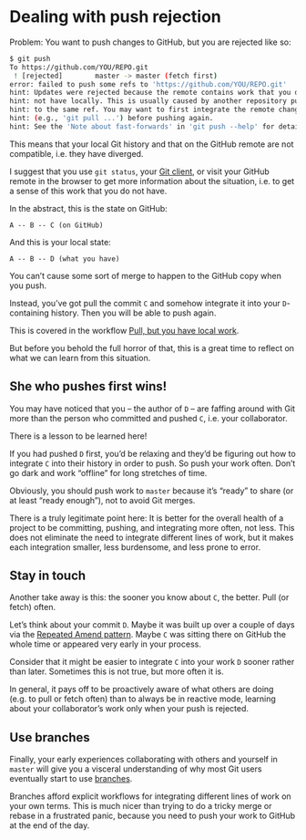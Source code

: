 # Dealing with push rejection {#push-rejected}

Problem: You want to push changes to GitHub, but you are rejected like so:

``` bash
$ git push
To https://github.com/YOU/REPO.git
 ! [rejected]        master -> master (fetch first)
error: failed to push some refs to 'https://github.com/YOU/REPO.git'
hint: Updates were rejected because the remote contains work that you do
hint: not have locally. This is usually caused by another repository pushing
hint: to the same ref. You may want to first integrate the remote changes
hint: (e.g., 'git pull ...') before pushing again.
hint: See the 'Note about fast-forwards' in 'git push --help' for details.
```

This means that your local Git history and that on the GitHub remote are not compatible, i.e. they have diverged.

I suggest that you use `git status`, your [Git client](#git-client ), or visit your GitHub remote in the browser to get more information about the situation, i.e. to get a sense of this work that you do not have.

In the abstract, this is the state on GitHub:

```
A -- B -- C (on GitHub)
```

And this is your local state:

```
A -- B -- D (what you have)
```

You can't cause some sort of merge to happen to the GitHub copy when you push. 

Instead, you've got pull the commit `C` and somehow integrate it into your `D`-containing history. Then you will be able to push again.

This is covered in the workflow [Pull, but you have local work](#pull-tricky).

But before you behold the full horror of that, this is a great time to reflect on what we can learn from this situation.

## She who pushes first wins!

You may have noticed that you -- the author of `D` -- are faffing around with Git more than the person who committed and pushed `C`, i.e. your collaborator.

There is a lesson to be learned here!

If you had pushed `D` first, you'd be relaxing and they'd be figuring out how to integrate `C` into their history in order to push. So push your work often. Don't go dark and work "offline" for long stretches of time.

Obviously, you should push work to `master` because it's "ready" to share (or at least "ready enough"), not to avoid Git merges.

There is a truly legitimate point here: It is better for the overall health of a project to be committing, pushing, and integrating more often, not less. This does not eliminate the need to integrate different lines of work, but it makes each integration smaller, less burdensome, and less prone to error.

## Stay in touch

Another take away is this: the sooner you know about `C`, the better. Pull (or fetch) often.

Let's think about your commit `D`. Maybe it was built up over a couple of days via the [Repeated Amend pattern](#repeated-amend). Maybe `C` was sitting there on GitHub the whole time or appeared very early in your process.

Consider that it might be easier to integrate `C` into your work `D` sooner rather than later. Sometimes this is not true, but more often it is.

In general, it pays off to be proactively aware of what others are doing (e.g. to pull or fetch often) than to always be in reactive mode, learning about your collaborator's work only when your push is rejected.

## Use branches

Finally, your early experiences collaborating with others and yourself in `master` will give you a visceral understanding of why most Git users eventually start to use [branches](#git-branches).

Branches afford explicit workflows for integrating different lines of work on your own terms. This is much nicer than trying to do a tricky merge or rebase in a frustrated panic, because you need to push your work to GitHub at the end of the day.

